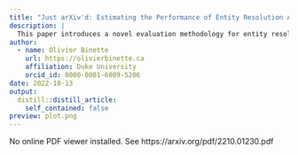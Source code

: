```yaml
---
title: "Just arXiv'd: Estimating the Performance of Entity Resolution Algorithms: Lessons Learned Through PatentsView.org"
description: |
  This paper introduces a novel evaluation methodology for entity resolution algorithms. It is motivated by PatentsView.org, a U.S. Patents and Trademarks Office patent data exploration tool that disambiguates patent inventors using an entity resolution algorithm...
author:
  - name: Olivier Binette
    url: https://olivierbinette.ca
    affiliation: Duke University
    orcid_id: 0000-0001-6009-5206
date: 2022-10-13
output:
  distill::distill_article:
    self_contained: false
preview: plot.png
---
```


<object data="https://arxiv.org/pdf/2210.01230.pdf" type="application/pdf">
        <div>No online PDF viewer installed. See https://arxiv.org/pdf/2210.01230.pdf</div>
    </object>


